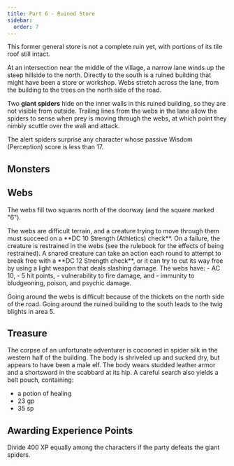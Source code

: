 ```yaml
---
title: Part 6 - Ruined Store
sidebar:
  order: 7
---
```



This former general store is not a complete ruin yet, with portions of its tile roof still intact.

<Aside title="Flavour Text">
At an intersection near the middle of the village, a narrow lane winds up the steep hillside to the north. Directly to the south is a ruined building that might have been a store or workshop. Webs stretch across the lane, from the building to the trees on the north side of the road.
</Aside>

Two **giant spiders** hide on the inner walls in this ruined building, so they are not visible from outside. Trailing lines from the webs in the lane allow the spiders to sense when prey is moving through the webs, at which point they nimbly scuttle over the wall and attack. 

<Aside type="caution" title="Passive Perception: 17">
The alert spiders surprise any character whose passive Wisdom (Perception) score is less than 17.
</Aside>

## Monsters
<Monster  slug="giant-spider" />

## Webs
The webs fill two squares north of the doorway (and the square marked "6"). 

<Aside type="caution" title="DC 10 Strength (Athletics) check">
The webs are difficult terrain, and a creature trying to move through them must succeed on a **DC 10 Strength (Athletics) check**. On a failure, the creature is restrained in the webs (see the rulebook for the effects of being restrained). A snared creature can take an action each round to attempt to break free with a **DC 12 Strength check**, or it can try to cut its way free by using a light weapon that deals slashing damage. The webs have:
- AC 10, 
- 5 hit points, 
- vulnerability to fire damage, and 
- immunity to bludgeoning, poison, and psychic damage.
</Aside>

Going around the webs is difficult because of the thickets on the north side of the road. Going around the ruined building to the south leads to the twig blights in area 5.

## Treasure
The corpse of an unfortunate adventurer is cocooned in spider silk in the western half of the building. The body is shriveled up and sucked dry, but appears to have been a male elf. The body wears studded leather armor and a shortsword in the scabbard at its hip. A careful search also yields a belt pouch, containing:
- a potion of healing
- 23 gp
- 35 sp

## Awarding Experience Points
Divide 400 XP equally among the characters if the party defeats the giant spiders.